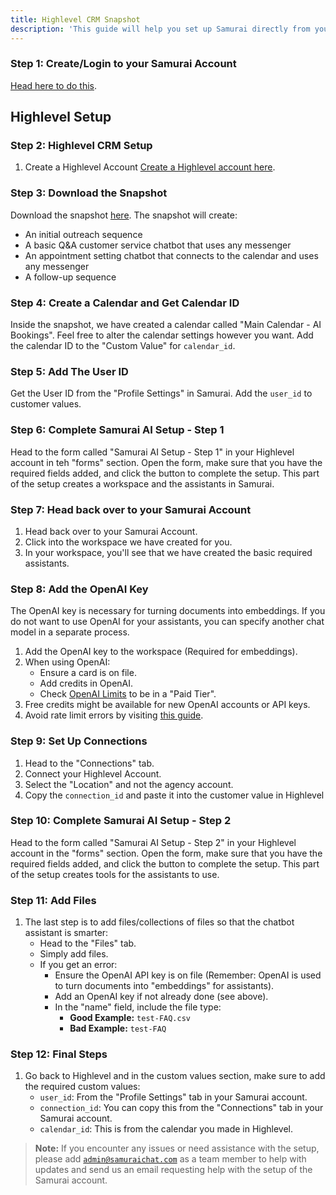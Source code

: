 ```yaml
---
title: Highlevel CRM Snapshot
description: 'This guide will help you set up Samurai directly from your Highlevel CRM using a snapshot'
---
```


### Step 1: Create/Login to your Samurai Account 
[Head here to do this](http://app.samuraichat.com/login).

## Highlevel Setup

### Step 2: Highlevel CRM Setup

1. Create a Highlevel Account [Create a Highlevel account here](https://app.gohighlevel.com/).

### Step 3: Download the Snapshot

Download the snapshot [here](https://affiliates.gohighlevel.com/?fp_ref=ta3vu&share=V5s38moiS0aViq5MPyNf). The snapshot will create:
   - An initial outreach sequence
   - A basic Q&A customer service chatbot that uses any messenger
   - An appointment setting chatbot that connects to the calendar and uses any messenger
   - A follow-up sequence

### Step 4: Create a Calendar and Get Calendar ID

Inside the snapshot, we have created a calendar called "Main Calendar - AI Bookings". Feel free to alter the calendar settings however you want. Add the calendar ID to the "Custom Value" for `calendar_id`.

### Step 5: Add The User ID

Get the User ID from the "Profile Settings" in Samurai. Add the `user_id` to customer values.

### Step 6: Complete Samurai AI Setup - Step 1

Head to the form called "Samurai AI Setup - Step 1" in your Highlevel account in teh "forms" section. Open the form, make sure that you have the required fields added, and click the button to complete the setup. This part of the setup creates a workspace and the assistants in Samurai.

### Step 7: Head back over to your Samurai Account

1. Head back over to your Samurai Account.
2. Click into the workspace we have created for you.
3. In your workspace, you'll see that we have created the basic required assistants.

### Step 8: Add the OpenAI Key

The OpenAI key is necessary for turning documents into embeddings. If you do not want to use OpenAI for your assistants, you can specify another chat model in a separate process.

1. Add the OpenAI key to the workspace (Required for embeddings).
2. When using OpenAI:
   - Ensure a card is on file.
   - Add credits in OpenAI.
   - Check [OpenAI Limits](https://platform.openai.com/settings/organization/limits) to be in a "Paid Tier".
3. Free credits might be available for new OpenAI accounts or API keys.
4. Avoid rate limit errors by visiting [this guide](https://platform.openai.com/docs/guides/rate-limits).

### Step 9: Set Up Connections

1. Head to the "Connections" tab.
2. Connect your Highlevel Account.
3. Select the "Location" and not the agency account.
4. Copy the `connection_id` and paste it into the customer value in Highlevel

### Step 10: Complete Samurai AI Setup - Step 2

Head to the form called "Samurai AI Setup - Step 2" in your Highlevel account in the "forms" section. Open the form, make sure that you have the required fields added, and click the button to complete the setup. This part of the setup creates tools for the assistants to use.

### Step 11: Add Files
1. The last step is to add files/collections of files so that the chatbot assistant is smarter:
   - Head to the "Files" tab.
   - Simply add files.
   - If you get an error:
     - Ensure the OpenAI API key is on file (Remember: OpenAI is used to turn documents into "embeddings" for assistants).
     - Add an OpenAI key if not already done (see above).
     - In the "name" field, include the file type:
       - **Good Example:** `test-FAQ.csv`
       - **Bad Example:** `test-FAQ`

### Step 12: Final Steps

1. Go back to Highlevel and in the custom values section, make sure to add the required custom values:
    - `user_id`: From the "Profile Settings" tab in your Samurai account.
    - `connection_id`: You can copy this from the "Connections" tab in your Samurai account.
    - `calendar_id`: This is from the calendar you made in Highlevel.

> **Note:** If you encounter any issues or need assistance with the setup, please add <code>admin@samuraichat.com</code> as a team member to help with updates and send us an email requesting help with the setup of the Samurai account.
